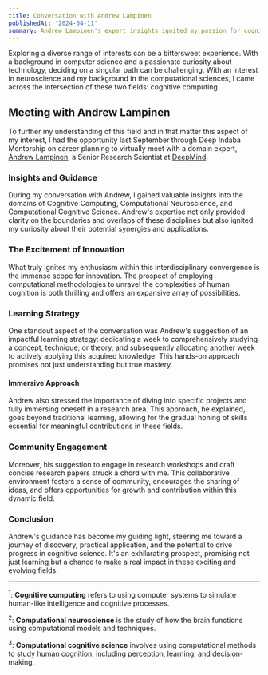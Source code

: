 ```yaml
---
title: Conversation with Andrew Lampinen
publishedAt: '2024-04-11'
summary: Andrew Lampinen's expert insights ignited my passion for cognitive computing
---
```



Exploring a diverse range of interests can be a bittersweet experience. With a background in computer science and a passionate curiosity about technology, deciding on a singular path can be challenging. With an interest in neuroscience and my background in the computational sciences, I came across the intersection of these two fields: cognitive computing.

## Meeting with Andrew Lampinen

To further my understanding of this field and in that matter this aspect of my interest, I had the opportunity last September through Deep Indaba Mentorship on career planning to virtually meet with a domain expert, [Andrew Lampinen](https://lampinen.github.io/), a Senior Research Scientist at [DeepMind](https://deepmind.google/).

### Insights and Guidance

During my conversation with Andrew, I gained valuable insights into the domains of Cognitive Computing, Computational Neuroscience, and Computational Cognitive Science. Andrew's expertise not only provided clarity on the boundaries and overlaps of these disciplines but also ignited my curiosity about their potential synergies and applications.

### The Excitement of Innovation

What truly ignites my enthusiasm within this interdisciplinary convergence is the immense scope for innovation. The prospect of employing computational methodologies to unravel the complexities of human cognition is both thrilling and offers an expansive array of possibilities.

### Learning Strategy

One standout aspect of the conversation was Andrew's suggestion of an impactful learning strategy: dedicating a week to comprehensively studying a concept, technique, or theory, and subsequently allocating another week to actively applying this acquired knowledge. This hands-on approach promises not just understanding but true mastery.

#### Immersive Approach

Andrew also stressed the importance of diving into specific projects and fully immersing oneself in a research area. This approach, he explained, goes beyond traditional learning, allowing for the gradual honing of skills essential for meaningful contributions in these fields.

### Community Engagement

Moreover, his suggestion to engage in research workshops and craft concise research papers struck a chord with me. This collaborative environment fosters a sense of community, encourages the sharing of ideas, and offers opportunities for growth and contribution within this dynamic field.

### Conclusion
Andrew's guidance has become my guiding light, steering me toward a journey of discovery, practical application, and the potential to drive progress in cognitive science. It's an exhilarating prospect, promising not just learning but a chance to make a real impact in these exciting and evolving fields.

---
<sup>1</sup>: **Cognitive computing** refers to using computer systems to simulate human-like intelligence and cognitive processes.

<sup>2</sup>: **Computational neuroscience** is the study of how the brain functions using computational models and techniques.

<sup>3</sup>:  **Computational cognitive science** involves using computational methods to study human cognition, including perception, learning, and decision-making.


